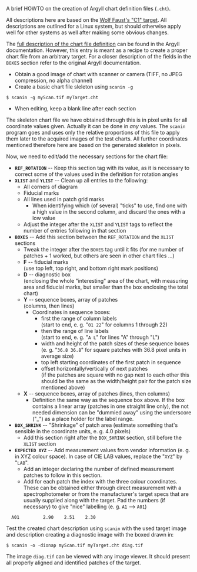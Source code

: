 A brief HOWTO on the creation of Argyll chart definition files (<code>.cht</code>).

All descriptions here are based on the [http://www.targets.coloraid.de/ Wolf Faust's "C1" target]. All descriptions are outlined for a Linux system, but should otherwise apply well for other systems as well after making some obvious changes.

The [http://www.argyllcms.com/doc/cht_format.html full description of the chart file definition] can be found in the Argyll documentation. However, this entry is meant as a recipe to create a proper chart file from an arbitrary target. For a closer description of the fields in the <code>BOXES</code> section refer to the original Argyll documentation.

* Obtain a good image of chart with scanner or camera (TIFF, no JPEG compression, no alpha channel)
* Create a basic chart file sleleton using <code>scanin -g</code>
 $ scanin -g myScan.tif myTarget.cht
* When editing, keep a blank line after each section

The skeleton chart file we have obtained through this is in pixel units for all coordinate values given. Actually it can be done in ''any'' values. The <code>scanin</code> program goes and uses only the relative proportions of this file to apply them later to the acquired images of the test charts. All further coordinates mentioned therefore here are based on the generated skeleton in pixels.

Now, we need to edit/add the necessary sections for the chart file:

* '''<code>REF_ROTATION</code>''' -- Keep this section tag with its value, as it is necessary to correct some of the values used in the definition for rotation angles
* '''<code>XLIST</code>''' and '''<code>YLIST</code>''' -- Clean up all entries to the following:
** All corners of diagram
** Fiducial marks
** All lines used in patch grid marks
*** When identifying which (of several) "ticks" to use, find one with a high value in the second column, and discard the ones with a low value
** Adjust the integer after the <code>XLIST</code> and <code>YLIST</code> tags to reflect the number of entries following in that section
* '''<code>BOXES</code>''' -- Add this section between the <code>REF_ROTATION</code> and the <code>XLIST</code> sections
** Tweak the integer after the <code>BOXES</code> tag until it fits (for me number of patches + 1 worked, but others are seen in other chart files ...)
** '''F''' -- fiducial marks<br />(use top left, top right, and bottom right mark positions)
** '''D''' -- diagnostic box<br />(enclosing the whole "interesting" area of the chart, with measuring area and fiducial marks, but smaller than the box enclosing the total chart)
** '''Y''' -- sequence boxes, array of patches<br />(columns, then lines)
*** Coordinates in sequence boxes:
**** first the range of column labels<br />(start to end, e. g. "<code>01 22</code>" for columns 1 through 22)
**** then the range of line labels<br />(start to end, e. g. "<code>A L</code>" for lines "A" through "L")
**** width and height of the patch sizes of these sequence boxes<br />(e. g. "<code>36.8 36.8</code>" for square patches with 36.8 pixel units in average size)
**** top left starting coordinates of the first patch in sequence
**** offset horizontally/vertically of next patches<br />(if the patches are square with no gap next to each other this should be the same as the width/height pair for the patch size mentioned above)
** '''X''' -- sequence boxes, array of patches (lines, then columns)
*** Definition the same way as the sequence box above. If the box contains a linear array (patches in one straight line only), the not needed dimension can be "dummied away" using the underscore ("_") as a place holder for the label range.
* '''<code>BOX_SHRINK</code>''' -- "Shrinkage" of patch area (estimate something that's sensible in the coordinate units, e. g. 4.0 pixels)
** Add this section right after the <code>BOX_SHRINK</code> section, still before the <code>XLIST</code> section
* '''<code>EXPECTED XYZ</code>''' -- Add measurement values from vendor information (e. g. in XYZ colour space). In case of CIE LAB values, replace the "<code>XYZ</code>" by "<code>LAB</code>".
** Add an integer declaring the number of defined measurement patches to follow in this section.
** Add for each patch the index with the three colour coordinates. These can be obtained either through direct measurement with a spectrophotometer or from the manufacturer's target specs that are usually supplied along with the target. Pad the numbers (if necessary) to give "nice" labelling (e. g. <code>A1</code> --> <code>A01</code>)
   A01         2.90    2.51    2.30

Test the created chart description using <code>scanin</code> with the used target image and description creating a diagnostic image with the boxed drawn in:

 $ scanin -o -dionap myScan.tif myTarget.cht diag.tif

The image <code>diag.tif</code> can be viewed with any image viewer. It should present all properly aligned and identified patches of the target.